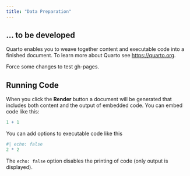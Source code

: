 ```yaml
---
title: "Data Preparation"
---
```


## ... to be developed 

Quarto enables you to weave together content and executable code into a finished document. To learn more about Quarto see <https://quarto.org>.

Force some changes to test gh-pages.

## Running Code

When you click the **Render** button a document will be generated that includes both content and the output of embedded code. You can embed code like this:

```r
1 + 1
```

You can add options to executable code like this 

```r
#| echo: false
2 * 2
```

The `echo: false` option disables the printing of code (only output is displayed).
